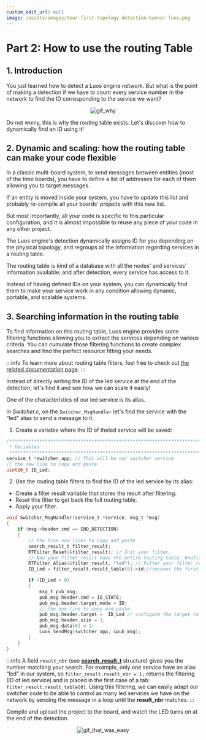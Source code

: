 ```yaml
---
custom_edit_url: null
image: /assets/images/Your-first-topology-detection-banner-luos.png
---
```



# Part 2: How to use the routing Table

## 1. Introduction

You just learned how to detect a Luos engine network. But what is the point of making a detection if we have to count every service number in the network to find the ID corresponding to the service we want?

<div align="center">
  <img
    src="https://media.giphy.com/media/z1GQ9t8FxipnG/giphy-downsized-large.gif"
    className="gif_tutorial"
    alt="gif_why"
  />
</div>

Do not worry, this is why the routing table exists.
Let's discover how to dynamically find an ID using it!

## 2. Dynamic and scaling: how the routing table can make your code flexible

In a classic multi-board system, to send messages between entities (most of the time boards), you have to define a list of addresses for each of them allowing you to target messages.

If an entity is moved inside your system, you have to update this list and probably re-compile all your boards' projects with this new list.

But most importantly, all your code is specific to this particular configuration, and it is almost impossible to reuse any piece of your code in any other project.

The Luos engine's detection dynamically assigns ID for you depending on the physical topology, and regroups all the information regarding services in a routing table.

The routing table is kind of a database with all the nodes' and services' information available; and after detection, every service has access to it.

Instead of having defined IDs on your system, you can dynamically find them to make your service work in any condition allowing dynamic, portable, and scalable systems.

## 3. Searching information in the routing table

To find information on this routing table, Luos engine provides some filtering functions allowing you to extract the services depending on various criteria. You can cumulate those filtering functions to create complex searches and find the perfect resource fitting your needs.

:::info
To learn more about routing table filters, feel free to check out [the related documentation page](/documentation/luos-technology/services/routing-table).
:::

Instead of directly writing the ID of the led service at the end of the detection, let's find it and see how we can scale it easily!

One of the characteristics of our led service is its alias.

In _Switcher.c_, on the `Switcher_MsgHandler` let's find the service with the “led” alias to send a message to it.

1. Create a variable where the ID of theled service will be saved:

```c
/*******************************************************************************
 * Variables
 ******************************************************************************/
service_t *switcher_app; // This will be our switcher service
// the new line to copy and paste
uint16_t ID_Led;
```

2. Use the routing table filters to find the ID of the led service by its alias:

- Create a filter result variable that stores the result after filtering.
- Reset this filter to get back the full routing table.
- Apply your filter.

```c
void Switcher_MsgHandler(service_t *service, msg_t *msg)
{
    if (msg->header.cmd == END_DETECTION)
    {
		// the five new lines to copy and paste
		search_result_t filter_result;
        RTFilter_Reset(&filter_result); // Init your filter.
		// Now your filter_result have the entire routing table. #nofilter ;)
        RTFilter_Alias(&filter_result, "led"); // Filter your filter_result only keep the services with the alias "led"
		ID_Led = filter_result.result_table[0]->id;//recover the first service ID with alias "led"

		if (ID_Led > 0)
        {
	        msg_t pub_msg;
	        pub_msg.header.cmd = IO_STATE;
	        pub_msg.header.target_mode = ID;
			// the new line to copy and paste
	        pub_msg.header.target =  ID_Led // configure the target to be our led service ID
	        pub_msg.header.size = 1;
	        pub_msg.data[0] = 1;
	        Luos_SendMsg(switcher_app, &pub_msg);
		}
    }
}
```

:::info
A field `result_nbr` (see **[search_result_t](/documentation/luos-technology/services/routing-table)** structure) gives you the number matching your search.
For example, only one service have an alias “led” in our system, so `filter_result.result_nbr = 1;` returns the filtering (ID of led service) and is placed in the first case of a tab: `filter_result.result_table[0]`.
Using this filtering, we can easily adapt our switcher code to be able to control as many led services we have on the network by sending the message in a loop until the **result_nbr** matches.
:::

Compile and upload the project to the board, and watch the LED turns on at the end of the detection.

<div align="center">
  <img
    src="https://media.giphy.com/media/zcCGBRQshGdt6/giphy.gif"
    className="gif_tutorial"
    alt="gif_that_was_easy"
  />
</div>
